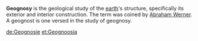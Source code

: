 {{unreferenced|date=June 2006}}
'''Geognosy''' is the geological study of the [[earth]]'s structure, specifically its exterior and interior construction. The term was coined by [[Abraham Werner]]. A geognost is one versed in the study of geognosy.


{{geologist-stub}}

[[de:Geognosie]]
[[et:Geognoosia]]